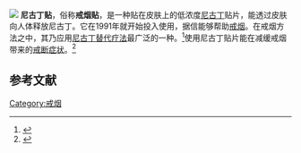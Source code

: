 {{Medical}}
[[Image:Nicoderm.JPG|]]
'''尼古丁贴'''，俗称'''戒烟贴'''，是一种贴在皮肤上的低浓度[[尼古丁|尼古丁]]贴片，能透过皮肤向人体释放尼古丁。它在1991年就开始投入使用，据信能够帮助[[戒烟|戒烟]]。在戒烟方法之中，其乃应用[[尼古丁替代疗法|尼古丁替代疗法]]最广泛的一种。<ref>{{Cite web |url=http://journal.9med.net/qikan/article.php?id=335508 |title=尼古丁贴片的长期戒烟效果：基于随机对照试验的Meta分析 |access-date=2012-02-26 |archive-url=https://web.archive.org/web/20150402141633/http://journal.9med.net/qikan/article.php?id=335508 |archive-date=2015-04-02 |dead-url=yes }}</ref>使用尼古丁贴片能在减缓戒烟带来的[[戒断症状|戒断症状]]。<ref>{{Cite web |url=http://www.netdoctor.co.uk/smoking-cessation/medicines/nicorette-patches.html |title=Nicorette patches (nicotine) |accessdate=2012-02-26 |archive-date=2012-02-06 |archive-url=https://web.archive.org/web/20120206072006/http://www.netdoctor.co.uk/smoking-cessation/medicines/nicorette-patches.html |dead-url=no }}</ref>

==参考文献==
<div class="references-small">
<references></references>
</div>
{{香煙}}
[[Category:戒烟|Category:戒烟]]